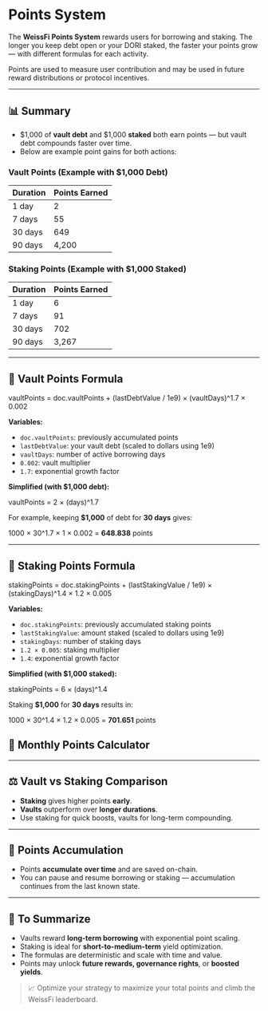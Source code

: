 # Points System


The **WeissFi Points System** rewards users for borrowing and staking. The longer you keep debt open or your DORI staked, the faster your points grow — with different formulas for each activity.

Points are used to measure user contribution and may be used in future reward distributions or protocol incentives.

---

## 📊 Summary

- $1,000 of **vault debt** and $1,000 **staked** both earn points — but vault debt compounds faster over time.
- Below are example point gains for both actions:

### Vault Points (Example with $1,000 Debt)

| Duration | Points Earned |
|----------|----------------|
| 1 day    | 2              |
| 7 days   | 55             |
| 30 days  | 649            |
| 90 days  | 4,200          |

### Staking Points (Example with $1,000 Staked)

| Duration | Points Earned |
|----------|----------------|
| 1 day    | 6              |
| 7 days   | 91             |
| 30 days  | 702            |
| 90 days  | 3,267          |

---

## 🔢 Vault Points Formula

vaultPoints = doc.vaultPoints + (lastDebtValue / 1e9) × (vaultDays)^1.7 × 0.002

**Variables:**

- `doc.vaultPoints`: previously accumulated points  
- `lastDebtValue`: your vault debt (scaled to dollars using 1e9)  
- `vaultDays`: number of active borrowing days  
- `0.002`: vault multiplier  
- `1.7`: exponential growth factor  

**Simplified (with $1,000 debt):**

vaultPoints = 2 × (days)^1.7

For example, keeping **$1,000** of debt for **30 days** gives:

1000 × 30^1.7 × 1 × 0.002 = **648.838** points

---

## 🔢 Staking Points Formula

stakingPoints = doc.stakingPoints + (lastStakingValue / 1e9) × (stakingDays)^1.4 × 1.2 × 0.005


**Variables:**

- `doc.stakingPoints`: previously accumulated staking points  
- `lastStakingValue`: amount staked (scaled to dollars using 1e9)  
- `stakingDays`: number of staking days  
- `1.2 × 0.005`: staking multiplier  
- `1.4`: exponential growth factor  

**Simplified (with $1,000 staked):**

stakingPoints = 6 × (days)^1.4

Staking **$1,000** for **30 days** results in:

1000 × 30^1.4 × 1.2 × 0.005 = **701.651** points

## 📅 Monthly Points Calculator


<PointsCalculator />


---

## ⚖️ Vault vs Staking Comparison

- **Staking** gives higher points **early**.
- **Vaults** outperform over **longer durations**.
- Use staking for quick boosts, vaults for long-term compounding.

---

## 🔁 Points Accumulation

- Points **accumulate over time** and are saved on-chain.
- You can pause and resume borrowing or staking — accumulation continues from the last known state.

---

## 🧠 To Summarize

- Vaults reward **long-term borrowing** with exponential point scaling.
- Staking is ideal for **short-to-medium-term** yield optimization.
- The formulas are deterministic and scale with time and value.
- Points may unlock **future rewards, governance rights**, or **boosted yields**.

> 📈 Optimize your strategy to maximize your total points and climb the WeissFi leaderboard.

